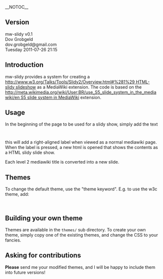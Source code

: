 __NOTOC__

== Version ==

mw-slidy v0.1   <br/>
Dov Grobgeld<br/>
dov.grobgeld@gmail.com<br/>
Tuesday 2011-07-26 21:15 <br/>

== Introduction ==

mw-slidy provides a system for creating a [[http://www.w3.org/Talks/Tools/Slidy2/Overview.html#%281%29 HTML-slidy slideshow]] as a MediaWiki extension. The code is based on the [[http://meta.wikimedia.org/wiki/User:BR/use_S5_slide_system_in_the_mediawiki/en S5 slide system in MediaWiki]] extension.

== Usage ==

In the beginning of the page to be used for a slidy show, simply add the text

  <slidy/>

this will add a right-aligned label when viewed as a normal mediawiki page. When the label is pressed, a new html is opened that shows the contents as a HTML slidy slide show.

Each level 2 mediawiki title is converted into a new slide.

== Themes ==

To change the default theme, use the "theme keyword". E.g. to use the w3c theme, add:

  <slidy
  theme="w3c" />

== Building your own theme ==

Themes are available in the <tt>themes/</tt> sub directory. To create your own theme, simply copy one of the existing themes, and change the CSS to your fancies.

== Asking for contributions ==

<b>Please</b> send me your modified themes, and I will be happy to include them into future versions!

